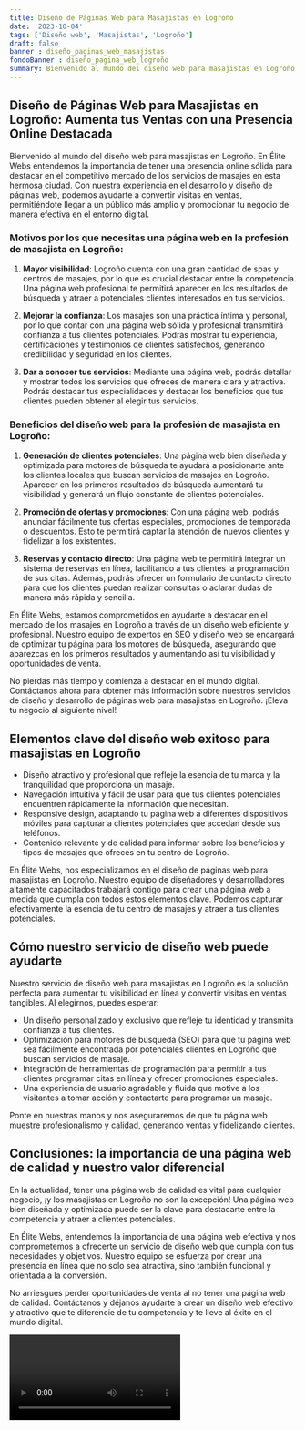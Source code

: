```yaml
---
title: Diseño de Páginas Web para Masajistas en Logroño
date: '2023-10-04'
tags: ['Diseño web', 'Masajistas', 'Logroño']
draft: false
banner : diseño_paginas_web_masajistas
fondoBanner : diseño_pagina_web_logroño
summary: Bienvenido al mundo del diseño web para masajistas en Logroño. En Élite Webs entendemos la importancia de tener una presencia online sólida para destacar en el competitivo mercado de los servicios de masajes en esta hermosa ciudad. Con nuestra experiencia en el desarrollo y diseño de páginas web, podemos ayudarte a convertir visitas en ventas, permitiéndote llegar a un público más amplio y promocionar tu negocio de manera efectiva en el entorno digital.
---
```


## Diseño de Páginas Web para Masajistas en Logroño: Aumenta tus Ventas con una Presencia Online Destacada

Bienvenido al mundo del diseño web para masajistas en Logroño. En Élite Webs entendemos la importancia de tener una presencia online sólida para destacar en el competitivo mercado de los servicios de masajes en esta hermosa ciudad. Con nuestra experiencia en el desarrollo y diseño de páginas web, podemos ayudarte a convertir visitas en ventas, permitiéndote llegar a un público más amplio y promocionar tu negocio de manera efectiva en el entorno digital.

### Motivos por los que necesitas una página web en la profesión de masajista en Logroño:

1. **Mayor visibilidad**: Logroño cuenta con una gran cantidad de spas y centros de masajes, por lo que es crucial destacar entre la competencia. Una página web profesional te permitirá aparecer en los resultados de búsqueda y atraer a potenciales clientes interesados en tus servicios.

2. **Mejorar la confianza**: Los masajes son una práctica íntima y personal, por lo que contar con una página web sólida y profesional transmitirá confianza a tus clientes potenciales. Podrás mostrar tu experiencia, certificaciones y testimonios de clientes satisfechos, generando credibilidad y seguridad en los clientes.

3. **Dar a conocer tus servicios**: Mediante una página web, podrás detallar y mostrar todos los servicios que ofreces de manera clara y atractiva. Podrás destacar tus especialidades y destacar los beneficios que tus clientes pueden obtener al elegir tus servicios.

### Beneficios del diseño web para la profesión de masajista en Logroño:

1. **Generación de clientes potenciales**: Una página web bien diseñada y optimizada para motores de búsqueda te ayudará a posicionarte ante los clientes locales que buscan servicios de masajes en Logroño. Aparecer en los primeros resultados de búsqueda aumentará tu visibilidad y generará un flujo constante de clientes potenciales.

2. **Promoción de ofertas y promociones**: Con una página web, podrás anunciar fácilmente tus ofertas especiales, promociones de temporada o descuentos. Esto te permitirá captar la atención de nuevos clientes y fidelizar a los existentes.

3. **Reservas y contacto directo**: Una página web te permitirá integrar un sistema de reservas en línea, facilitando a tus clientes la programación de sus citas. Además, podrás ofrecer un formulario de contacto directo para que los clientes puedan realizar consultas o aclarar dudas de manera más rápida y sencilla.

En Élite Webs, estamos comprometidos en ayudarte a destacar en el mercado de los masajes en Logroño a través de un diseño web eficiente y profesional. Nuestro equipo de expertos en SEO y diseño web se encargará de optimizar tu página para los motores de búsqueda, asegurando que aparezcas en los primeros resultados y aumentando así tu visibilidad y oportunidades de venta.

No pierdas más tiempo y comienza a destacar en el mundo digital. Contáctanos ahora para obtener más información sobre nuestros servicios de diseño y desarrollo de páginas web para masajistas en Logroño. ¡Eleva tu negocio al siguiente nivel!

<GifSeo />

<Cta />

## Elementos clave del diseño web exitoso para masajistas en Logroño

- Diseño atractivo y profesional que refleje la esencia de tu marca y la tranquilidad que proporciona un masaje.
- Navegación intuitiva y fácil de usar para que tus clientes potenciales encuentren rápidamente la información que necesitan.
- Responsive design, adaptando tu página web a diferentes dispositivos móviles para capturar a clientes potenciales que accedan desde sus teléfonos.
- Contenido relevante y de calidad para informar sobre los beneficios y tipos de masajes que ofreces en tu centro de Logroño.

En Élite Webs, nos especializamos en el diseño de páginas web para masajistas en Logroño. Nuestro equipo de diseñadores y desarrolladores altamente capacitados trabajará contigo para crear una página web a medida que cumpla con todos estos elementos clave. Podemos capturar efectivamente la esencia de tu centro de masajes y atraer a tus clientes potenciales.

## Cómo nuestro servicio de diseño web puede ayudarte

Nuestro servicio de diseño web para masajistas en Logroño es la solución perfecta para aumentar tu visibilidad en línea y convertir visitas en ventas tangibles. Al elegirnos, puedes esperar:

- Un diseño personalizado y exclusivo que refleje tu identidad y transmita confianza a tus clientes.
- Optimización para motores de búsqueda (SEO) para que tu página web sea fácilmente encontrada por potenciales clientes en Logroño que buscan servicios de masaje.
- Integración de herramientas de programación para permitir a tus clientes programar citas en línea y ofrecer promociones especiales.
- Una experiencia de usuario agradable y fluida que motive a los visitantes a tomar acción y contactarte para programar un masaje.

Ponte en nuestras manos y nos aseguraremos de que tu página web muestre profesionalismo y calidad, generando ventas y fidelizando clientes.

## Conclusiones: la importancia de una página web de calidad y nuestro valor diferencial

En la actualidad, tener una página web de calidad es vital para cualquier negocio, ¡y los masajistas en Logroño no son la excepción! Una página web bien diseñada y optimizada puede ser la clave para destacarte entre la competencia y atraer a clientes potenciales.

En Élite Webs, entendemos la importancia de una página web efectiva y nos comprometemos a ofrecerte un servicio de diseño web que cumpla con tus necesidades y objetivos. Nuestro equipo se esfuerza por crear una presencia en línea que no solo sea atractiva, sino también funcional y orientada a la conversión.

No arriesgues perder oportunidades de venta al no tener una página web de calidad. Contáctanos y déjanos ayudarte a crear un diseño web efectivo y atractivo que te diferencie de tu competencia y te lleve al éxito en el mundo digital.

<Video />

<CtaBot job='Masajistas' city='Logroño'/>

<Gmaps query='Logroño+españa+maps' />